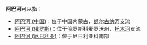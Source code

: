 '''阿巴河'''可以指：
*[[阿巴河_(中国)|阿巴河 (中国)]]：位于中国内蒙古，[[额尔古纳河|额尔古纳河]]支流
*[[阿巴河_(俄罗斯)|阿巴河 (俄罗斯)]]：位于俄罗斯科麦罗沃州，[[托木河|托木河]]支流
*[[阿巴河_(尼日利亚)|阿巴河 (尼日利亚)]]：位于尼日利亚科南部
{{disambig|A|cat=三字河名消歧义}}